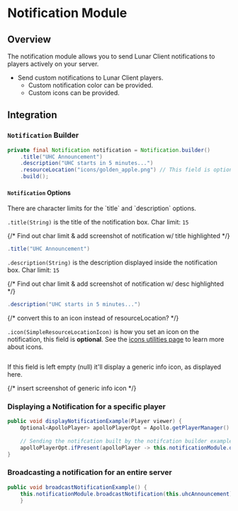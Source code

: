 
# Notification Module

## Overview

The notification module allows you to send Lunar Client notifications to players actively on your server.

- Send custom notifications to Lunar Client players.
  - Custom notification color can be provided.
  - Custom icons can be provided.

## Integration

### `Notification` Builder

```java
private final Notification notification = Notification.builder()
    .title("UHC Announcement")
    .description("UHC starts in 5 minutes...")
    .resourceLocation("icons/golden_apple.png") // This field is optional
    .build();
```

#### `Notification` Options

<Callout type="warning" emoji="⚠️">
  There are character limits for the `title` and `description` options.
</Callout>

`.title(String)` is the title of the notification box. Char limit: `15`

{/* Find out char limit & add screenshot of notification w/ title highlighted */}

```java
.title("UHC Announcement")
```

`.description(String)` is the description displayed inside the notification box. Char limit: `15`

{/* Find out char limit & add screenshot of notification w/ desc highlighted */}

```java
.description("UHC starts in 5 minutes...")
```

{/* convert this to an icon instead of resourceLocation? */}

`.icon(SimpleResourceLocationIcon)` is how you set an icon on the notification, this field is **optional**. See the [icons utilities page](/apollo/developers/utilities/icons) to learn more about icons.

```java

```

If this field is left empty (null) it'll display a generic info icon, as displayed here.

{/* insert screenshot of generic info icon */}

### Displaying a Notification for a specific player

```java
public void displayNotificationExample(Player viewer) {
    Optional<ApolloPlayer> apolloPlayerOpt = Apollo.getPlayerManager().getPlayer(viewer.getUniqueId());
    
    // Sending the notifcation built by the notifcation builder example above, "uhcAnnouncement", to the player.
    apolloPlayerOpt.ifPresent(apolloPlayer -> this.notificationModule.displayNotification(apolloPlayer, this.uhcAnnouncement));
}
```

### Broadcasting a notification for an entire server

```java
public void broadcastNotificationExample() {
    this.notificationModule.broadcastNotification(this.uhcAnnouncement);
    }
```
